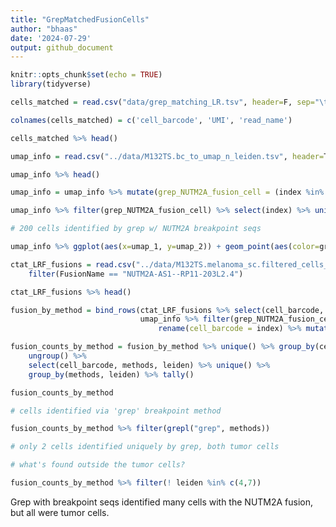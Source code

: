 ```yaml
---
title: "GrepMatchedFusionCells"
author: "bhaas"
date: '2024-07-29'
output: github_document
---
```


```r
knitr::opts_chunk$set(echo = TRUE)
library(tidyverse)
```


```r

cells_matched = read.csv("data/grep_matching_LR.tsv", header=F, sep="\t", stringsAsFactors = F)

colnames(cells_matched) = c('cell_barcode', 'UMI', 'read_name')

cells_matched %>% head()

```

```r

umap_info = read.csv("../data/M132TS.bc_to_umap_n_leiden.tsv", header=T, sep="\t", stringsAsFactors = F)

umap_info %>% head()
```

```r

umap_info = umap_info %>% mutate(grep_NUTM2A_fusion_cell = (index %in% cells_matched$cell_barcode))

```


```r

umap_info %>% filter(grep_NUTM2A_fusion_cell) %>% select(index) %>% unique() %>% nrow()

# 200 cells identified by grep w/ NUTM2A breakpoint seqs

```


```r

umap_info %>% ggplot(aes(x=umap_1, y=umap_2)) + geom_point(aes(color=grep_NUTM2A_fusion_cell))


```

```r

ctat_LRF_fusions = read.csv("../data/M132TS.melanoma_sc.filtered_cells_and_dedup_umis.tsv.gz", header=T, sep="\t", stringsAsFactors = F) %>%
    filter(FusionName == "NUTM2A-AS1--RP11-203L2.4")

ctat_LRF_fusions %>% head()

```

```r

fusion_by_method = bind_rows(ctat_LRF_fusions %>% select(cell_barcode, method, leiden),
                             umap_info %>% filter(grep_NUTM2A_fusion_cell) %>% select(index, leiden) %>%
                                 rename(cell_barcode = index) %>% mutate(method='grep') )


```


```r

fusion_counts_by_method = fusion_by_method %>% unique() %>% group_by(cell_barcode) %>% mutate(methods=paste(collapse=',', method)) %>%
    ungroup() %>%
    select(cell_barcode, methods, leiden) %>% unique() %>%
    group_by(methods, leiden) %>% tally()

fusion_counts_by_method
```


```r

# cells identified via 'grep' breakpoint method

fusion_counts_by_method %>% filter(grepl("grep", methods))

# only 2 cells identified uniquely by grep, both tumor cells

```


```r

# what's found outside the tumor cells?

fusion_counts_by_method %>% filter(! leiden %in% c(4,7))


```

Grep with breakpoint seqs identified many cells with the NUTM2A fusion, but all were tumor cells.






